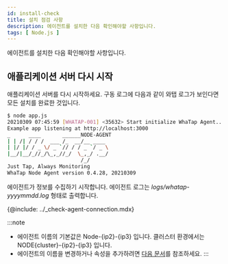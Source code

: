 ```yaml
---
id: install-check
title: 설치 점검 사항
description: 에이전트를 설치한 다음 확인해야할 사항입니다.
tags: [ Node.js ]
---
```


에이전트를 설치한 다음 확인해야할 사항입니다.

## 애플리케이션 서버 다시 시작

애플리케이션 서버를 다시 시작하세요. 구동 로그에 다음과 같이 와탭 로그가 보인다면 모든 설치를 완료한 것입니다.

```bash
$ node app.js
20210309 07:45:59 [WHATAP-001] <35632> Start initialize WhaTap Agent...
Example app listening at http://localhost:3000
_      ____       ______NODE-AGENT
| | /| / / /  ___ /_  __/__ ____
| |/ |/ / _ \/ _ `// / / _ `/ _ \
|__/|__/_//_/\_,_//_/  \_,_/ .__/
                        /_/
Just Tap, Always Monitoring
WhaTap Node Agent version 0.4.28, 20210309
```

에이전트가 정보를 수집하기 시작합니다. 에이전트 로그는 *logs/whatap-yyyymmdd.log* 형태로 출력합니다.

<!-- 에이전트 연결 확인 -->
{@include: ../_check-agent-connection.mdx}

:::note
* 에이전트 이름의 기본값은 Node-{ip2}-{ip3} 입니다. 클러스터 환경에서는 NODE{cluster}-{ip2}-{ip3} 입니다.
* 에이전트의 이름을 변경하거나 속성을 추가하려면 [다음 문서](nodejs-agent-name)를 참조하세요.
:::